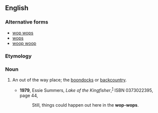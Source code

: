 ==English==

===Alternative forms===
* [[wop wops]]
* [[wops]]
* [[woop woop]]

===Etymology===
{{rfe|lang=en}}

===Noun===
{{en-noun|-}}

# {{context|New Zealand|Australia|lang=en}} An out of the way place; the [[boondocks]] or [[backcountry]].  
#*'''1979''', Essie Summers, ''Lake of the Kingfisher'',<sup>[http://books.google.com/books?id=WzvHkdA3q2wC]</sup> ISBN 0373022395, page 44,
#*:Still, things could happen out here in the '''wop-wops'''.